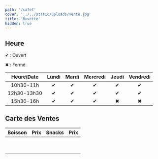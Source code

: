 ```yaml
---
path: '/cafet'
cover: '../../static/uploads/vente.jpg'
title: 'Buvette'
hidden: true
---
```


## Heure

✔ : Ouvert

✖ : Fermé

| Heure\Date  | Lundi | Mardi | Mercredi | Jeudi | Vendredi |
| :---------: | :---: | :---: | :------: | :---: | :------: |
|  10h30-11h  |   ✔   |   ✔   |    ✔     |   ✔   |    ✔     |
| 12h30-13h30 |   ✔   |   ✔   |    ✔     |   ✔   |    ✔     |
|  15h30-16h  |   ✔   |   ✔   |    ✔     |   ✖   |    ✖     |

## Carte des Ventes

| Boisson | Prix | Snacks | Prix |
| ------- | ---- | ------ | ---- |
|         |      |        |      |
|         |      |        |      |
|         |      |        |      |
|         |      |        |      |
|         |      |        |      |
|         |      |        |      |
|         |      |        |      |
|         |      |        |      |
|         |      |        |      |

<PaypalButton />
